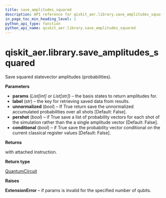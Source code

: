 ```yaml
---
title: save_amplitudes_squared
description: API reference for qiskit_aer.library.save_amplitudes_squared
in_page_toc_min_heading_level: 1
python_api_type: function
python_api_name: qiskit_aer.library.save_amplitudes_squared
---
```


# qiskit\_aer.library.save\_amplitudes\_squared

<Function id="qiskit_aer.library.save_amplitudes_squared" name="save_amplitudes_squared" isDedicatedPage={true} github="https://github.com/qiskit/qiskit-aer/tree/stable/0.12/qiskit_aer/library/save_instructions/save_amplitudes.py" signature="save_amplitudes_squared(self, params, label='amplitudes_squared', unnormalized=False, pershot=False, conditional=False)">
  Save squared statevector amplitudes (probabilities).

  **Parameters**

  *   **params** (*List\[int] or List\[str]*) – the basis states to return amplitudes for.
  *   **label** (*str*) – the key for retrieving saved data from results.
  *   **unnormalized** (*bool*) – If True return save the unnormalized accumulated probabilities over all shots \[Default: False].
  *   **pershot** (*bool*) – if True save a list of probability vectors for each shot of the simulation rather than the a single amplitude vector \[Default: False].
  *   **conditional** (*bool*) – if True save the probability vector conditional on the current classical register values \[Default: False].

  **Returns**

  with attached instruction.

  **Return type**

  [QuantumCircuit](qiskit.circuit.QuantumCircuit "qiskit.circuit.QuantumCircuit")

  **Raises**

  **ExtensionError** – if params is invalid for the specified number of qubits.
</Function>

